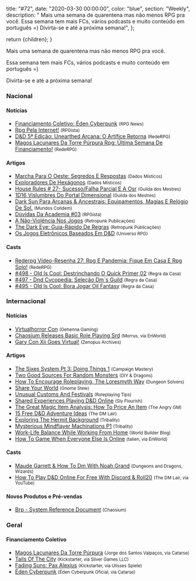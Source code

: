 
  title: "#72",
  date: "2020-03-30 00:00:00",
  color: "blue",
  section: "Weekly",
  description:
    "    Mais uma semana de quarentena mas não menos RPG pra você.    Essa semana tem mais FCs, vários podcasts e muito conteúdo em português =)    Divirta-se e até a próxima semana!",
};

  return <InternalLayout meta={meta}>{children}</InternalLayout>;
}

Mais uma semana de quarentena mas não menos RPG pra você.

Essa semana tem mais FCs, vários podcasts e muito conteúdo em português =)

Divirta-se e até a próxima semana!

### Nacional

#### Notícias

- [Financiamento Coletivo: Éden Cyberpunk] <small>(RPG News)</small>
- [Rpg Pela Internet!] <small>(RPGista)</small>
- [D&amp;D 5ª Edição: Unearthed Arcana: O Artífice Retorna] <small>(RedeRPG)</small>
- [Magos Lacunares Da Torre Púrpura Rpg: Última Semana De Financiamento!] <small>(RedeRPG)</small>

#### Artigos

- [Marcha Para O Oeste: Segredos E Respostas] <small>(Dados Místicos)</small>
- [Exploradores De Hexágonos] <small>(Dados Místicos)</small>
- [House Rules # 27- Sucesso/Falha Parcial E A Osr] <small>(Guilda dos Mestres)</small>
- [1D16 Vislumbres Do Portal Dimensional] <small>(Guilda dos Mestres)</small>
- [Dark Sun Para Arcanas &amp; Ancestrais: Equipamentos, Magias E Relógio De Sol.] <small>(Mundos Colidem)</small>
- [Dúvidas Da Academia #03] <small>(RPGista)</small>
- [A Não-Violência Nos Jogos] <small>(Retropunk Publicações)</small>
- [The Dark Eye: Guia-Rápido De Regras] <small>(Retropunk Publicações)</small>
- [Os Jogos Eletrônicos Baseados Em D&amp;D] <small>(Universo RPG)</small>

#### Casts

- [Rederpg Vídeo-Resenha 27: Rpg E Pandemia: Fique Em Casa E Rpg Solo!] <small>(RedeRPG)</small>
- [#498 - Old Is Cool: Destrinchando O Quick Primer 02] <small>(Regra da Casa)</small>
- [#497 - Dnd Cycopedia: Seleção Dm´s Guild] <small>(Regra da Casa)</small>
- [#495 - Old Is Cool: Bora Jogar Oil Fantasy] <small>(Regra da Casa)</small>

### Internacional

#### Notícias

- [Virtualhorror Con] <small>(Gehenna Gaming)</small>
- [Chaosium Releases Basic Role Playing Srd] <small>(Morrus, via EnWorld)</small>
- [Gary Con Xii Goes Virtual!] <small>(Zenopus Archives)</small>

#### Artigos

- [The Sixes System Pt 3: Doing Things 1] <small>(Campaign Mastery)</small>
- [Two Good Sources For Random Monsters] <small>(DIY &amp; Dragons)</small>
- [How To Encourage Roleplaying, The Loresmyth Way] <small>(Dungeon Solvers)</small>
- [Share Your World] <small>(Gnome Stew)</small>
- [Unusual Customs And Festivals] <small>(Roleplaying Tips)</small>
- [Shared Experiences Playing D&amp;D Online] <small>(Sly Flourish)</small>
- [The Great Magic Item Analysis: How To Price An Item] <small>(The Angry GM)</small>
- [15 Free D&amp;D Adventure Ideas] <small>(The DM Lair)</small>
- [Exploring The Hermit Background] <small>(Tribality)</small>
- [Mysterious Mindflayer Machinations P1] <small>(Tribality)</small>
- [Work-Life Balance While Working From Home] <small>(World Builder Blog)</small>
- [How To Game When Everyone Else Is Online] <small>(talien, via EnWorld)</small>

#### Casts

- [Maude Garrett &amp; How To Dm With Noah Grand] <small>(Dungeons and Dragons, Wizards)</small>
- [How To Play D&amp;D Online For Free With Discord &amp; Roll20] <small>(The DM Lair, via YouTube)</small>

#### Novos Produtos e Pré-vendas

- [Brp - System Reference Document] <small>(Chaosium)</small>

### Geral

#### Financiamento Coletivo

- [Magos Lacunares Da Torre Púrpura] <small>(Jorge dos Santos Valpaços, via Catarse)</small>
- [Tails Of The City] <small>(Kickstarter, via Silver Games LLC)</small>
- [Fading Suns: Pax Alexius] <small>(Kickstarter, via Ulisses Spiele)</small>
- [Éden Cyberpunk] <small>(Éden Cyberpunk Oficial, via Catarse)</small>

[tails of the city]: https://www.kickstarter.com/projects/silvergamesllc/tails-of-the-city
[fading suns: pax alexius]: https://www.kickstarter.com/projects/ulissesspiele/fading-suns-pax-alexius
[d&amp;d 5ª edição: unearthed arcana: o artífice retorna]: https://www.rederpg.com.br/2020/03/29/dd-5a-edicao-unearthed-arcana-o-artifice-retorna/
[marcha para o oeste: segredos e respostas]: https://dadosmisticos.com/2020/03/28/marcha-para-o-oeste-segredos-e-respostas/
[virtualhorror con]: https://www.gehennagaming.com/vhc/
[15 free d&amp;d adventure ideas]: https://www.thedmlair.com/2020/03/28/15-free-dd-adventure-ideas/
[how to encourage roleplaying, the loresmyth way]: https://www.dungeonsolvers.com/2020/03/27/how-to-encourage-roleplaying-the-loresmyth-way/
[a não-violência nos jogos]: https://retropunk.com.br/editora/a-nao-violencia-nos-jogos/?
[the dark eye: guia-rápido de regras]: https://retropunk.com.br/editora/the-dark-eye-guia-rapido-de-regras/
[#498 - old is cool: destrinchando o quick primer 02]: https://regradacasa.podbean.com/e/498-old-is-cool-destrinchando-o-quick-primer-02/
[house rules # 27- sucesso/falha parcial e a osr]: http://guildadosmestres.com.br/2020/03/27/house-rules-27-sucesso-falha-parcial-e-a-osr/
[exploradores de hexágonos]: https://dadosmisticos.com/2020/03/26/exploradores-de-hexagonos/
[chaosium releases basic role playing srd]: https://www.enworld.org/threads/chaosium-releases-basic-role-playing-srd.671172
[brp - system reference document]: https://www.chaosium.com/brp-system-reference-document/
[rederpg vídeo-resenha 27: rpg e pandemia: fique em casa e rpg solo!]: https://www.youtube.com/watch?v=vLJ-sal_WBY
[work-life balance while working from home]: https://worldbuilderblog.me/2020/03/26/work-life-balance-while-working-from-home/
[maude garrett &amp; how to dm with noah grand]: https://dnd.wizards.com/dratalk-maude-garrett
[gary con xii goes virtual!]: https://zenopusarchives.blogspot.com/2020/03/gary-con-xii-goes-virtual.html
[dúvidas da academia #03]: https://rpgista.com.br/2020/03/26/duvidas-da-academia-03/
[two good sources for random monsters]: https://diyanddragons.blogspot.com/2020/03/two-good-sources-for-random-monsters.html
[#497 - dnd cycopedia: seleção dm´s guild]: https://regradacasa.podbean.com/e/497-dnd-cycopedia-selecao-dm´s-guild/
[magos lacunares da torre púrpura rpg: última semana de financiamento!]: https://www.rederpg.com.br/2020/03/25/magos-lacunares-da-torre-purpura-rpg-ultima-semana-de-financiamento/
[magos lacunares da torre púrpura]: https://www.catarse.me/torrepurpura
[1d16 vislumbres do portal dimensional]: http://guildadosmestres.com.br/2020/03/25/1d16-vislumbres-do-portal-dimensional/
[the great magic item analysis: how to price an item]: https://theangrygm.com/how-to-price-an-item/
[exploring the hermit background]: https://www.tribality.com/2020/03/24/exploring-the-hermit-background/
[os jogos eletrônicos baseados em d&amp;d]: https://universorpg.com/espada-e-magia/dicas/os-jogos-eletronicos-baseados-em-dd/
[how to play d&amp;d online for free with discord &amp; roll20]: https://www.youtube.com/watch?v=dL8Za5KkJe8
[#495 - old is cool: bora jogar oil fantasy]: https://regradacasa.podbean.com/e/495-old-is-cool-bora-jogar-oil-fantasy/
[how to game when everyone else is online]: https://www.enworld.org/threads/how-to-game-when-everyone-else-is-online.671069/
[financiamento coletivo: éden cyberpunk]: https://newsrpg.wordpress.com/2020/03/24/financiamento-coletivo-eden-cyberpunk/
[éden cyberpunk]: https://www.catarse.me/pt/eden_cyberpunk_2_0_ac20
[rpg pela internet!]: https://rpgista.com.br/2020/03/23/rpg-pela-internet/
[mysterious mindflayer machinations p1]: https://www.tribality.com/2020/03/23/mysterious-mindflayer-machinations-p1/
[the sixes system pt 3: doing things 1]: http://www.campaignmastery.com/blog/the-sixes-system-pt-3/
[share your world]: https://gnomestew.com/share-your-world/
[dark sun para arcanas &amp; ancestrais: equipamentos, magias e relógio de sol.]: https://www.mundoscolidem.com.br/dark-sun-arcanas-ancestrais-parte3/
[shared experiences playing d&amp;d online]: https://slyflourish.com/running_dnd_online.html
[unusual customs and festivals]: https://www.roleplayingtips.com/rptn/unusual-customs-and-festivals/
